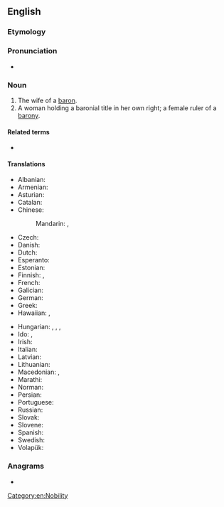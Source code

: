 ==English==

===Etymology===
{{suffix|baron|ess|lang=en}}

===Pronunciation===
* {{a|UK}} {{IPA|/ˌbæ.ɹəˈnɛs/|lang=en}}

===Noun===
{{en-noun|es}}

# The wife of a [[baron]].
# A woman holding a baronial title in her own right; a female ruler of a [[barony]].

====Related terms====
* {{l|en|baronetess}}

====Translations====
{{trans-top|female ruler of a barony}}
* Albanian: {{t+|sq|baroneshë|f}}
* Armenian: {{t|hy|բարոնուհի|sc=Armn}}
* Asturian: {{t|ast|baronesa|f}}
* Catalan: {{t|ca|baronessa|f}}
* Chinese:
*: Mandarin: {{t|cmn|男爵夫人|tr=nánjué fūrén|sc=Hani}}, {{t|cmn|女性男爵|tr=nǚxìng nánjué|sc=Hani}}
* Czech: {{t+|cs|baronka|f}}
* Danish: {{t|da|baronesse}}
* Dutch: {{t+|nl|barones|f}}
* Esperanto: {{t|eo|baronino}}
* Estonian: {{t|et|paruness}}
* Finnish: {{t|fi|vapaaherratar}}, {{t|fi|paronitar}}
* French: {{t+|fr|baronne|f}}
* Galician: {{t|gl|baronesa|f}}
* German: {{t+|de|Baroness|f}}
* Greek: {{t+|el|βαρόνη|f}}
* Hawaiian: {{t|haw|pālona wahine}}, {{t|haw|barona wahine}}
{{trans-mid}}
* Hungarian: {{t+|hu|bárónő}}, {{t+|hu|báróné}}, {{t|hu|baronesz}}, {{t+|hu|bárókisasszony}}
* Ido: {{t+|io|baronino}}, {{t+|io|barono}}
* Irish: {{t|ga|banbharún|m}}
* Italian: {{t|it|baronessa|f}}
* Latvian: {{t|lv|baronese}}
* Lithuanian: {{t+|lt|baronienė|f}}
* Macedonian: {{t|mk|бароница|f}}, {{t|mk|баронеса|f}}
* Marathi: {{t|mr|बॅरनेस|f|tr=bǎranesa|sc=Deva}}
* Norman: {{t|nrf|bâronne|f}}
* Persian: {{t|fa|بارونس|tr=bârones|sc=fa-Arab}}
* Portuguese: {{t+|pt|baronesa|f}}
* Russian: {{t+|ru|бароне́сса|f}}
* Slovak: {{t|sk|barónka|f}}
* Slovene: {{t|sl|baronica|f}}
* Spanish: {{t|es|baronesa|f}}
* Swedish: {{t+|sv|baronessa|c}}
* Volapük: {{t+|vo|jibaonan}}
{{trans-bottom}}

===Anagrams===
* {{anagrams|en|Seaborns}}

[[Category:en:Nobility]]